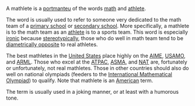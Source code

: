 A mathlete is a [[portmanteu]] of the words [[math]] and [[athlete]].  

The word is usually used to refer to someone very dedicated to the math team of a [[primary school]] or [[secondary school]].  More specifically, a mathlete is to the math team as an [[athlete]] is to a sports team.  This word is especially [[ironic]] because [[stereotypically]], those who do well in math team tend to be [[diametrically opposite]] to real athletes.  

The best mathletes in the [[United States]] place highly on the [[AIME]], [[USAMO]], and [[ARML]].  Those who excel at the [[ATPAC]], [[ASMA]], and [[NAT]] are, fortunately or unfortunately, not real mathletes.  Those in other countries should also do well on national olympiads (feeders to the [[International Mathematical Olympiad]]) to qualify.  Note that mathlete is an [[American]] term.

The term is usually used in a joking manner, or at least with a humorous tone.